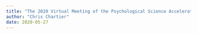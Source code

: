 ```yaml
---
title: "The 2020 Virtual Meeting of the Psychological Science Accelerator"
author: "Chris Chartier"
date: 2020-05-27
---
```


::: wp-block-coblocks-accordion
::: wp-block-coblocks-accordion-item
:::
:::

